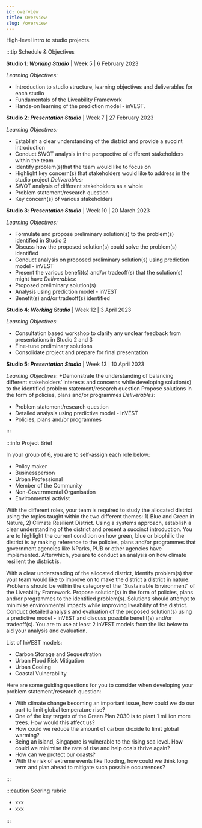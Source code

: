 ```yaml
---
id: overview
title: Overview
slug: /overview
---
```


High-level intro to studio projects.

:::tip Schedule & Objectives

**Studio 1**: 
***Working Studio*** | Week 5 | 6 February 2023

_Learning Objectives:_
+ Introduction to studio structure, learning objectives and deliverables for each studio
+ Fundamentals of the Liveability Framework 
+ Hands-on learning of the prediction model - inVEST.

**Studio 2**: 
***Presentation Studio*** | Week 7 | 27 February 2023

_Learning Objectives:_
+ Establish a clear understanding of the district and provide a succint introduction 
+ Conduct SWOT analysis in the perspective of different stakeholders within the team
+ Identify problem(s)that the team would like to focus on 
+ Highlight key concern(s) that stakeholders would like to address in the studio project
_Deliverables:_
+ SWOT analysis of different stakeholders as a whole
+ Problem statement/research question
+ Key concern(s) of various stakeholders

**Studio 3**:
***Presentation Studio*** | Week 10 | 20 March 2023

_Learning Objectives:_
+ Formulate and propose preliminary solution(s) to the problem(s) identified in Studio 2
+ Discuss how the proposed solution(s) could solve the problem(s) identified
+ Conduct analysis on proposed preliminary solution(s) using prediction model - inVEST
+ Present the various benefit(s) and/or tradeoff(s) that the solution(s) might have
_Deliverables:_
+ Proposed preliminary solution(s)
+ Analysis using prediction model - inVEST
+ Benefit(s) and/or tradeoff(s) identified

**Studio 4**:
***Working Studio*** | Week 12 | 3 April 2023

_Learning Objectives_:
+ Consultation based workshop to clarify any unclear feedback from presentations in Studio 2 and 3
+ Fine-tune preliminary solutions 
+ Consolidate project and prepare for final presentation

**Studio 5**:
***Presentation Studio*** | Week 13 | 10 April 2023

_Learning Objectives_:
+Demonstrate the understanding of balancing different stakeholders’ interests and concerns while developing solution(s) to the identified problem statement/research question
Propose solutions in the form of policies, plans and/or programmes 
_Deliverables_:
+ Problem statement/research question
+ Detailed analysis using predictive model - inVEST
+ Policies, plans and/or programmes

:::

:::info Project Brief

In your group of 6, you are to self-assign each role below: 
+ Policy maker
+ Businessperson
+ Urban Professional
+ Member of the Community
+ Non-Governmental Organisation
+ Environmental activist

With the different roles, your team is required to study the allocated district using the topics taught within the two different themes: 1) Blue and Green in Nature, 2) Climate Resilient District. Using a systems approach, establish a clear understanding of the district and present a succinct introduction. You are to highlight the current condition on how green, blue or biophilic the district is by making reference to the policies, plans and/or programmes that government agencies like NParks, PUB or other agencies have implemented. Afterwhich, you are to conduct an analysis on how climate resilient the district is. 

With a clear understanding of the allocated district, identify problem(s) that your team would like to improve on to make the district a district in nature. Problems should be within the category of the “Sustainable Environment” of the Liveability Framework. Propose solution(s) in the form of policies, plans and/or programmes to the identified problem(s). Solutions should attempt to minimise environmental impacts while improving liveability of the district. Conduct detailed analysis and evaluation of the proposed solution(s) using a predictive model - inVEST and discuss possible benefit(s) and/or tradeoff(s). You are to use at least 2 inVEST models from the list below to aid your analysis and evaluation. 

List of InVEST models:
+ Carbon Storage and Sequestration
+ Urban Flood Risk Mitigation
+ Urban Cooling
+ Coastal Vulnerability

Here are some guiding questions for you to consider when developing your problem statement/research question: 
+ With climate change becoming an important issue, how could we do our part to limit global temperature rise?
+ One of the key targets of the Green Plan 2030 is to plant 1 million more trees. How would this affect us? 
+ How could we reduce the amount of carbon dioxide to limit global warming?
+ Being an island, Singapore is vulnerable to the rising sea level. How could we minimise the rate of rise and help coals thrive again?
+ How can we protect our coasts?
+ With the risk of extreme events like flooding, how could we think long term and plan ahead to mitigate such possible occurrences?


:::

:::caution Scoring rubric

- xxx
- xxx

:::
